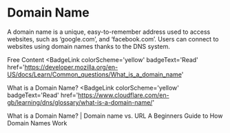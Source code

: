 # Domain Name

A domain name is a unique, easy-to-remember address used to access websites, such as ‘google.com’, and ‘facebook.com’. Users can connect to websites using domain names thanks to the DNS system.

<ResourceGroupTitle>Free Content</ResourceGroupTitle>
<BadgeLink
  colorScheme='yellow'
  badgeText='Read'
  href='https://developer.mozilla.org/en-US/docs/Learn/Common_questions/What_is_a_domain_name'
>
  What is a Domain Name?
</BadgeLink>
<BadgeLink
  colorScheme='yellow'
  badgeText='Read'
  href='https://www.cloudflare.com/en-gb/learning/dns/glossary/what-is-a-domain-name/'
>
  What is a Domain Name? | Domain name vs. URL
</BadgeLink>
<BadgeLink badgeText='Watch' href='https://www.youtube.com/watch?v=Y4cRx19nhJk'>
  A Beginners Guide to How Domain Names Work
</BadgeLink>

